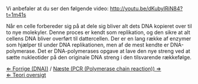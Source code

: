 Vi anbefaler at du ser den følgende video: http://youtu.be/dKubyIRiN84?t=1m41s
<br>


Når en celle forbereder sig på at dele sig bliver alt dets DNA kopieret over til to nye molekyler. Denne proces er kendt som replikation, og den sikre at alt cellens DNA bliver overført til dattercellen. Der er en lang række af enzymer som hjælper til under DNA replikationen, men af de mest kendte er DNA-polymerase. Det er DNA-polymerases opgave at lave den nye streng ved at sætte nukleotider på den originale DNA streng i den tilsvarende rækkefølge.


[[DNA_Bio-Kemi|&lArr; Forrige (DNA))]] / [[PCR (Polymerase chain reaction)_Bio-Kemi| Næste (PCR (Polymerase chain reaction)) &rArr;]] <br>
[[Bio-Kemi |&lArr; Teori oversigt ]]